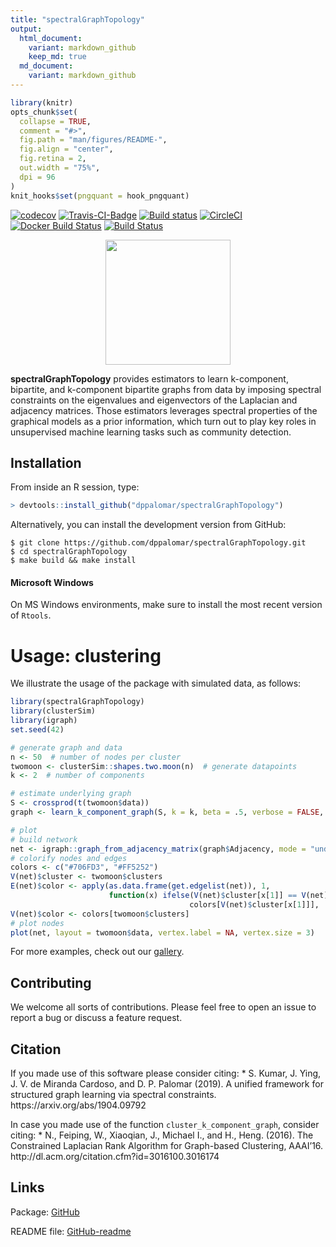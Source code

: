 ```yaml
---
title: "spectralGraphTopology"
output:
  html_document:
    variant: markdown_github
    keep_md: true
  md_document:
    variant: markdown_github
---
```


<!-- README.md is generated from README.Rmd. Please edit that file -->

```r
library(knitr)
opts_chunk$set(
  collapse = TRUE,
  comment = "#>",
  fig.path = "man/figures/README-",
  fig.align = "center",
  fig.retina = 2,
  out.width = "75%",
  dpi = 96
)
knit_hooks$set(pngquant = hook_pngquant)
```
[![codecov](https://codecov.io/gh/mirca/spectralGraphTopology/branch/master/graph/badge.svg)](https://codecov.io/gh/mirca/spectralGraphTopology)
[![Travis-CI-Badge](https://travis-ci.org/mirca/spectralGraphTopology.svg?branch=master)](https://travis-ci.org/mirca/spectralGraphTopology)
[![Build status](https://ci.appveyor.com/api/projects/status/u2kjm37vvr0ji5v6/branch/master?svg=true)](https://ci.appveyor.com/project/mirca/spectralgraphtopology/branch/master)
[![CircleCI](https://circleci.com/gh/mirca/spectralGraphTopology.svg?style=svg)](https://circleci.com/gh/mirca/spectralGraphTopology)
[![Docker Build Status](https://img.shields.io/docker/cloud/build/mirca/spectralgraphtopology.svg)](https://hub.docker.com/r/mirca/spectralgraphtopology/)
[![Build Status](https://dev.azure.com/jvmirca/spectralGraphTopology/_apis/build/status/mirca.spectralGraphTopology?branchName=master)](https://dev.azure.com/jvmirca/spectralGraphTopology/_build/latest?definitionId=1&branchName=master)

<p align="center">
  <img width = "200" src="./man/figures//circles3_reduced.gif"/>
</p>

**spectralGraphTopology** provides estimators to learn k-component, bipartite,
and k-component bipartite graphs from data by imposing spectral constraints
on the eigenvalues and eigenvectors of the Laplacian and adjacency matrices.
Those estimators leverages spectral properties of the graphical models as a
prior information, which turn out to play key roles in unsupervised machine
learning tasks such as community detection.

## Installation

From inside an R session, type:
```r
> devtools::install_github("dppalomar/spectralGraphTopology")
```

Alternatively, you can install the development version from GitHub:
```
$ git clone https://github.com/dppalomar/spectralGraphTopology.git
$ cd spectralGraphTopology
$ make build && make install
```

#### Microsoft Windows
On MS Windows environments, make sure to install the most recent version of ``Rtools``.

# Usage: clustering
We illustrate the usage of the package with simulated data, as follows:
```r
library(spectralGraphTopology)
library(clusterSim)
library(igraph)
set.seed(42)

# generate graph and data
n <- 50  # number of nodes per cluster
twomoon <- clusterSim::shapes.two.moon(n)  # generate datapoints
k <- 2  # number of components

# estimate underlying graph
S <- crossprod(t(twomoon$data))
graph <- learn_k_component_graph(S, k = k, beta = .5, verbose = FALSE, abstol = 1e-3)

# plot
# build network
net <- igraph::graph_from_adjacency_matrix(graph$Adjacency, mode = "undirected", weighted = TRUE)
# colorify nodes and edges
colors <- c("#706FD3", "#FF5252")
V(net)$cluster <- twomoon$clusters
E(net)$color <- apply(as.data.frame(get.edgelist(net)), 1,
                      function(x) ifelse(V(net)$cluster[x[1]] == V(net)$cluster[x[2]],
                                        colors[V(net)$cluster[x[1]]], '#000000'))
V(net)$color <- colors[twomoon$clusters]
# plot nodes
plot(net, layout = twomoon$data, vertex.label = NA, vertex.size = 3)
```

For more examples, check out our [gallery](https://mirca.github.io/spectralGraphTopology).

## Contributing
We welcome all sorts of contributions. Please feel free to open an issue
to report a bug or discuss a feature request.

## Citation
If you made use of this software please consider citing:
* S. Kumar, J. Ying, J. V. de Miranda Cardoso, and D. P. Palomar (2019). A unified framework
  for structured graph learning via spectral constraints. https://arxiv.org/abs/1904.09792

In case you made use of the function `cluster_k_component_graph`, consider citing:
* N., Feiping, W., Xiaoqian, J., Michael I., and H., Heng. (2016).
  The Constrained Laplacian Rank Algorithm for Graph-based Clustering,
  AAAI'16. http://dl.acm.org/citation.cfm?id=3016100.3016174

## Links
Package: [GitHub](https://github.com/dppalomar/spectralGraphTopology)

README file: [GitHub-readme](https://raw.githack.com/dppalomar/spectralGraphTopology/master/README.html)
